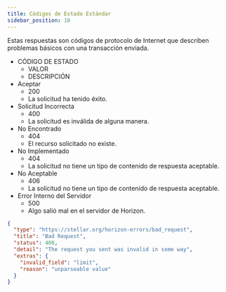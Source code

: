 ```yaml
---
title: Códigos de Estado Estándar
sidebar_position: 10
---
```



Estas respuestas son códigos de protocolo de Internet que describen problemas básicos con una transacción enviada.

<AttributeTable>

- CÓDIGO DE ESTADO
  - VALOR
  - DESCRIPCIÓN
- Aceptar
  - 200
  - La solicitud ha tenido éxito.
- Solicitud Incorrecta
  - 400
  - La solicitud es inválida de alguna manera.
- No Encontrado
  - 404
  - El recurso solicitado no existe.
- No Implementado
  - 404
  - La solicitud no tiene un tipo de contenido de respuesta aceptable.
- No Aceptable
  - 406
  - La solicitud no tiene un tipo de contenido de respuesta aceptable.
- Error Interno del Servidor
  - 500
  - Algo salió mal en el servidor de Horizon.

</AttributeTable>

<ExampleResponse title="Respuesta de Ejemplo para un Código de Estado de Solicitud Incorrecta">

```json
{
  "type": "https://stellar.org/horizon-errors/bad_request",
  "title": "Bad Request",
  "status": 400,
  "detail": "The request you sent was invalid in some way",
  "extras": {
    "invalid_field": "limit",
    "reason": "unparseable value"
  }
}
```

</ExampleResponse>
